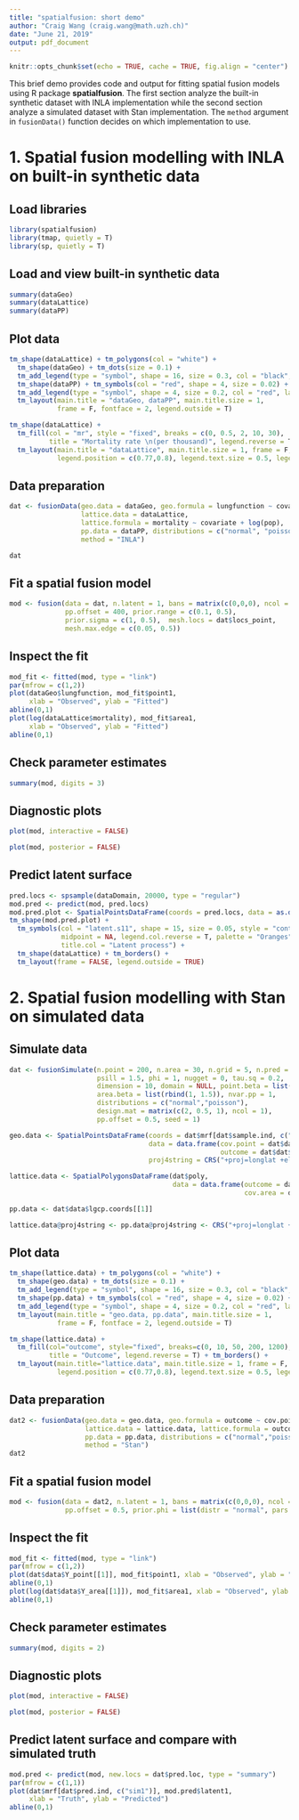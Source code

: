 ---
title: "spatialfusion: short demo"
author: "Craig Wang (craig.wang@math.uzh.ch)"
date: "June 21, 2019"
output: pdf_document
---

```{r setup, include=FALSE}
knitr::opts_chunk$set(echo = TRUE, cache = TRUE, fig.align = "center")
```
This brief demo provides code and output for fitting spatial fusion models using R package **spatialfusion**. The first section analyze the built-in synthetic dataset with INLA implementation while the second section analyze a simulated dataset with Stan implementation. The `method` argument in `fusionData()` function decides on which implementation to use.

# 1. Spatial fusion modelling with INLA on built-in synthetic data

## Load libraries
```{r}
library(spatialfusion)
library(tmap, quietly = T)
library(sp, quietly = T)
```

## Load and view built-in synthetic data

```{r}
summary(dataGeo)
summary(dataLattice)
summary(dataPP)
```

## Plot data

```{r, message = FALSE, out.width = '50%'}
tm_shape(dataLattice) + tm_polygons(col = "white") +
  tm_shape(dataGeo) + tm_dots(size = 0.1) +
  tm_add_legend(type = "symbol", shape = 16, size = 0.3, col = "black", label = "geostatistical") +
  tm_shape(dataPP) + tm_symbols(col = "red", shape = 4, size = 0.02) +  
  tm_add_legend(type = "symbol", shape = 4, size = 0.2, col = "red", label = "point pattern") +
  tm_layout(main.title = "dataGeo, dataPP", main.title.size = 1, 
            frame = F, fontface = 2, legend.outside = T)
```

```{r, message = FALSE, out.width = '50%'}
tm_shape(dataLattice) +
  tm_fill(col = "mr", style = "fixed", breaks = c(0, 0.5, 2, 10, 30),
          title = "Mortality rate \n(per thousand)", legend.reverse = T) + tm_borders() +
  tm_layout(main.title = "dataLattice", main.title.size = 1, frame = F, fontface = 2,
            legend.position = c(0.77,0.8), legend.text.size = 0.5, legend.title.size = 0.5)
```

## Data preparation
```{r, message = FALSE}
dat <- fusionData(geo.data = dataGeo, geo.formula = lungfunction ~ covariate,
                  lattice.data = dataLattice,
                  lattice.formula = mortality ~ covariate + log(pop),
                  pp.data = dataPP, distributions = c("normal", "poisson"),
                  method = "INLA")

dat
```

## Fit a spatial fusion model
```{r}
mod <- fusion(data = dat, n.latent = 1, bans = matrix(c(0,0,0), ncol = 1),
              pp.offset = 400, prior.range = c(0.1, 0.5),
              prior.sigma = c(1, 0.5),  mesh.locs = dat$locs_point,
              mesh.max.edge = c(0.05, 0.5))
```

## Inspect the fit
```{r, fig.width = 8, fig.height = 5}
mod_fit <- fitted(mod, type = "link")
par(mfrow = c(1,2))
plot(dataGeo$lungfunction, mod_fit$point1,
     xlab = "Observed", ylab = "Fitted")
abline(0,1)
plot(log(dataLattice$mortality), mod_fit$area1,
     xlab = "Observed", ylab = "Fitted")
abline(0,1)

```

## Check parameter estimates
```{r}
summary(mod, digits = 3)
```

## Diagnostic plots
```{r, message = FALSE}
plot(mod, interactive = FALSE)
```

```{r, message = FALSE, out.width = '50%'}
plot(mod, posterior = FALSE)
```

## Predict latent surface
```{r, out.width = '50%'}
pred.locs <- spsample(dataDomain, 20000, type = "regular")
mod.pred <- predict(mod, pred.locs)
mod.pred.plot <- SpatialPointsDataFrame(coords = pred.locs, data = as.data.frame(mod.pred))
tm_shape(mod.pred.plot) +
  tm_symbols(col = "latent.s11", shape = 15, size = 0.05, style = "cont",
             midpoint = NA, legend.col.reverse = T, palette = "Oranges",
             title.col = "Latent process") +
  tm_shape(dataLattice) + tm_borders() +
  tm_layout(frame = FALSE, legend.outside = TRUE)
```

# 2. Spatial fusion modelling with Stan on simulated data

## Simulate data

```{r, message = FALSE}
dat <- fusionSimulate(n.point = 200, n.area = 30, n.grid = 5, n.pred = 100,
                      psill = 1.5, phi = 1, nugget = 0, tau.sq = 0.2,
                      dimension = 10, domain = NULL, point.beta = list(rbind(1,5)),
                      area.beta = list(rbind(1, 1.5)), nvar.pp = 1,
                      distributions = c("normal","poisson"),
                      design.mat = matrix(c(2, 0.5, 1), ncol = 1), 
                      pp.offset = 0.5, seed = 1)

geo.data <- SpatialPointsDataFrame(coords = dat$mrf[dat$sample.ind, c("x","y")],
                                   data = data.frame(cov.point = dat$dat$X_point[,2], 
                                                     outcome = dat$dat$Y_point[[1]]),
                                   proj4string = CRS("+proj=longlat +ellps=WGS84"))

lattice.data <- SpatialPolygonsDataFrame(dat$poly,
                                         data = data.frame(outcome = dat$dat$Y_area[[1]], 
                                                           cov.area = dat$dat$X_area[,2]))

pp.data <- dat$data$lgcp.coords[[1]]

lattice.data@proj4string <- pp.data@proj4string <- CRS("+proj=longlat +ellps=WGS84")
```

## Plot data

```{r, out.width = '45%'}
tm_shape(lattice.data) + tm_polygons(col = "white") + 
  tm_shape(geo.data) + tm_dots(size = 0.1) +
  tm_add_legend(type = "symbol", shape = 16, size = 0.3, col = "black", label = "geostatistical") +
  tm_shape(pp.data) + tm_symbols(col = "red", shape = 4, size = 0.02) +
  tm_add_legend(type = "symbol", shape = 4, size = 0.2, col = "red", label = "point pattern") +
  tm_layout(main.title = "geo.data, pp.data", main.title.size = 1, 
            frame = F, fontface = 2, legend.outside = T)
```


```{r, out.width = '35%'}
tm_shape(lattice.data) + 
  tm_fill(col="outcome", style="fixed", breaks=c(0, 10, 50, 200, 1200),
          title = "Outcome", legend.reverse = T) + tm_borders() +
  tm_layout(main.title="lattice.data", main.title.size = 1, frame = F, fontface = 2,
            legend.position = c(0.77,0.8), legend.text.size = 0.5, legend.title.size = 0.5)
```


## Data preparation
```{r}
dat2 <- fusionData(geo.data = geo.data, geo.formula = outcome ~ cov.point,
                   lattice.data = lattice.data, lattice.formula = outcome ~ cov.area,
                   pp.data = pp.data, distributions = c("normal","poisson"), 
                   method = "Stan")
dat2
```

## Fit a spatial fusion model
```{r, results = "hide"}
mod <- fusion(data = dat2, n.latent = 1, bans = matrix(c(0,0,0), ncol = 1),
              pp.offset = 0.5, prior.phi = list(distr = "normal", pars = c(1, 1)))
```

## Inspect the fit
```{r, fig.width = 8, fig.height = 5}
mod_fit <- fitted(mod, type = "link")
par(mfrow = c(1,2))
plot(dat$data$Y_point[[1]], mod_fit$point1, xlab = "Observed", ylab = "Fitted")
abline(0,1)
plot(log(dat$data$Y_area[[1]]), mod_fit$area1, xlab = "Observed", ylab = "Fitted")
abline(0,1)
```

## Check parameter estimates
```{r}
summary(mod, digits = 2) 
```

## Diagnostic plots
```{r, message = FALSE}
plot(mod, interactive = FALSE)
```

```{r, message = FALSE}
plot(mod, posterior = FALSE) 
```

## Predict latent surface and compare with simulated truth
```{r, fig.width = 5, fig.height = 5}
mod.pred <- predict(mod, new.locs = dat$pred.loc, type = "summary")
par(mfrow = c(1,1))
plot(dat$mrf[dat$pred.ind, c("sim1")], mod.pred$latent1, 
     xlab = "Truth", ylab = "Predicted")
abline(0,1)
```

